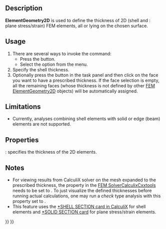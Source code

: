 <languages/>
<translate>

<!--T:4-->
{{Docnav
|[[FEM_ElementRotation1D|Beam rotation]]
|[[FEM_ElementFluid1D|Fluid section for 1D flow]]
|[[FEM_Workbench|FEM]]
|IconL=FEM_ElementRotation1D.svg
|IconR=FEM_ElementFluid1D.svg
|IconC=Workbench_FEM.svg
}}

<!--T:1-->
{{GuiCommandContainer|
{{GuiCommand
|Name=FEM ElementGeometry2D
|MenuLocation=Model → Element Geometry → Shell plate thickness
|Workbenches=[[FEM_Workbench|FEM]]
|Shortcut={{KEY|C}} {{KEY|S}}
|SeeAlso=[[FEM_tutorial|FEM tutorial]]
}}
{{GuiCommandFemInfo
|Solvers=All
}}
}}

==Description== <!--T:2-->

<!--T:12-->
'''ElementGeometry2D''' is used to define the thickness of 2D (shell and {{Version|1.0}}: plane stress/strain) FEM elements, all or lying on the chosen surface.

==Usage== <!--T:3-->

<!--T:13-->
# There are several ways to invoke the command:
#* Press the {{Button|[[Image:FEM_ElementGeometry2D.svg|16px]] [[FEM_ElementGeometry2D|Shell plate thickness]]}} button.
#* Select the {{MenuCommand|Model → Element Geometry → [[Image:FEM_ElementGeometry2D.svg|16px]] Shell plate thickness}} option from the menu.
# Specify the shell thickness.
# Optionally press the {{Button|Add}} button in the task panel and then click on the face you want to have a prescribed thickness. If the face selection is empty, all the remaining faces (whose thickness is not defined by other [[FEM_ElementGeometry2D|FEM ElementGeometry2D]] objects) will be automatically assigned.

==Limitations== <!--T:8-->

<!--T:14-->
* Currently, analyses combining shell elements with solid or edge (beam) elements are not supported.

==Properties== <!--T:9-->

<!--T:15-->
{{PropertyData|Thickness}}: specifies the thickness of the 2D elements.

==Notes== <!--T:11-->

<!--T:16-->
* For viewing results from CalculiX solver on the mesh expanded to the prescribed thickness, the property {{incode|Beam Shell Result Output 3D}} in the [[FEM_SolverCalculixCxxtools|FEM SolverCalculixCxxtools]] needs to be set to {{incode|True}}. To just visualize the defined thicknesses before running actual calculations, one may run a ''check'' type analysis with this property set to {{incode|True}}.
* This feature uses the [https://web.mit.edu/calculix_v2.7/CalculiX/ccx_2.7/doc/ccx/node238.html *SHELL SECTION card in CalculiX] for shell elements and [https://web.mit.edu/calculix_v2.7/CalculiX/ccx_2.7/doc/ccx/node239.html *SOLID SECTION card] for plane stress/strain elements.


<!--T:5-->
{{Docnav
|[[FEM_ElementRotation1D|Beam rotation]]
|[[FEM_ElementFluid1D|Fluid section for 1D flow]]
|[[FEM_Workbench|FEM]]
|IconL=FEM_ElementRotation1D.svg
|IconR=FEM_ElementFluid1D.svg
|IconC=Workbench_FEM.svg
}}

</translate>
{{FEM Tools navi{{#translation:}}}}
{{Userdocnavi{{#translation:}}}}